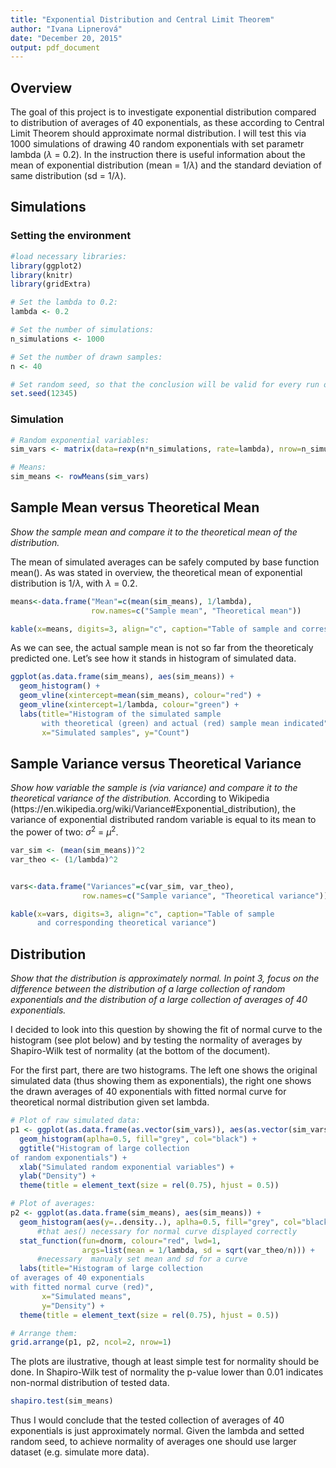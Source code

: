```yaml
---
title: "Exponential Distribution and Central Limit Theorem"
author: "Ivana Lipnerová"
date: "December 20, 2015"
output: pdf_document
---
```


## Overview
The goal of this project is to investigate exponential distribution compared to distribution of averages of 40 exponentials, as these according to Central Limit Theorem should approximate normal distribution. I will test this via 1000 simulations of drawing 40 random exponentials with set parametr lambda ($\lambda$ = 0.2). In the instruction there is useful information about the mean of exponential distribution (mean = 1/$\lambda$) and the standard deviation of same distribution (sd = 1/$\lambda$).

## Simulations

### Setting the environment

```r
#load necessary libraries:
library(ggplot2)
library(knitr)
library(gridExtra)

# Set the lambda to 0.2:
lambda <- 0.2

# Set the number of simulations:
n_simulations <- 1000

# Set the number of drawn samples:
n <- 40

# Set random seed, so that the conclusion will be valid for every run of knitr:
set.seed(12345)
```

### Simulation

```r
# Random exponential variables:
sim_vars <- matrix(data=rexp(n*n_simulations, rate=lambda), nrow=n_simulations, ncol=n)

# Means:
sim_means <- rowMeans(sim_vars)
```


##  Sample Mean versus Theoretical Mean
*Show the sample mean and compare it to the theoretical mean of the distribution.*

The mean of simulated averages can be safely computed by base function mean(). As was stated in overview, the theoretical mean of exponential distribution is 1/$\lambda$, with $\lambda$ = 0.2.  

```r
means<-data.frame("Mean"=c(mean(sim_means), 1/lambda), 
                  row.names=c("Sample mean", "Theoretical mean"))

kable(x=means, digits=3, align="c", caption="Table of sample and corresponding theoretical mean")
```

As we can see, the actual sample mean is not so far from the theoreticaly predicted one. Let's see how it stands in histogram of simulated data.

```r
ggplot(as.data.frame(sim_means), aes(sim_means)) + 
  geom_histogram() +
  geom_vline(xintercept=mean(sim_means), colour="red") +
  geom_vline(xintercept=1/lambda, colour="green") +
  labs(title="Histogram of the simulated sample 
       with theoretical (green) and actual (red) sample mean indicated",
       x="Simulated samples", y="Count") 
```

## Sample Variance versus Theoretical Variance
*Show how variable the sample is (via variance) and compare it to the theoretical variance of the distribution.*
According to Wikipedia (https://en.wikipedia.org/wiki/Variance#Exponential_distribution), the variance of exponential distributed random variable is equal to its mean to the power of two:
$\sigma^2$ = $\mu^2$.
 
```r
var_sim <- (mean(sim_means))^2
var_theo <- (1/lambda)^2


vars<-data.frame("Variances"=c(var_sim, var_theo), 
                row.names=c("Sample variance", "Theoretical variance"))

kable(x=vars, digits=3, align="c", caption="Table of sample 
      and corresponding theoretical variance")
```


## Distribution
*Show that the distribution is approximately normal. In point 3, focus on the difference between the distribution of a large collection of random exponentials and the distribution of a large collection of averages of 40 exponentials.*

I decided to look into this question by showing the fit of normal curve to the histogram (see plot below) and by testing the normality of averages by Shapiro-Wilk test of normality (at the bottom of the document).

For the first part, there are two histograms. The left one shows the original simulated data (thus showing them as exponentials), the right one shows the drawn averages of 40 exponentials with fitted normal curve for theoretical normal distribution given set lambda.

```r
# Plot of raw simulated data:
p1 <- ggplot(as.data.frame(as.vector(sim_vars)), aes(as.vector(sim_vars))) + 
  geom_histogram(aplha=0.5, fill="grey", col="black") +
  ggtitle("Histogram of large collection 
of random exponentials") +
  xlab("Simulated random exponential variables") +
  ylab("Density") +
  theme(title = element_text(size = rel(0.75), hjust = 0.5))

# Plot of averages:  
p2 <- ggplot(as.data.frame(sim_means), aes(sim_means)) + 
  geom_histogram(aes(y=..density..), aplha=0.5, fill="grey", col="black") +
      #that aes() necessary for normal curve displayed correctly
  stat_function(fun=dnorm, colour="red", lwd=1, 
                args=list(mean = 1/lambda, sd = sqrt(var_theo/n))) +
      #necessary  manualy set mean and sd for a curve
  labs(title="Histogram of large collection 
of averages of 40 exponentials
with fitted normal curve (red)",
       x="Simulated means",
       y="Density") +
  theme(title = element_text(size = rel(0.75), hjust = 0.5))

# Arrange them: 
grid.arrange(p1, p2, ncol=2, nrow=1)
```  

The plots are ilustrative, though at least simple test for normality should be done. In Shapiro-Wilk test of normality the p-value lower than 0.01 indicates non-normal distribution of tested data.
```r
shapiro.test(sim_means)
```
Thus I would conclude that the tested collection of averages of 40 exponentials is just approximately normal. Given the lambda and setted random seed, to achieve normality of averages one should use larger dataset (e.g. simulate more data).